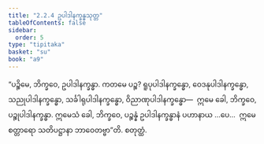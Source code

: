 ```yaml
---
title: "2.2.4 ဥပါဒါနက္ခန္ဓသုတ္တ"
tableOfContents: false
sidebar:
  order: 5
type: "tipitaka"
basket: "su"
book: "a9"
---
```



<DynamicBreadcrumb />

<Division number="66" book="a9">

<Paragraph number="445" book="a9">
“ပဉ္စိမေ, ဘိက္ခဝေ, ဥပါဒါနက္ခန္ဓာ. ကတမေ ပဉ္စ? ရူပုပါဒါနက္ခန္ဓော, ဝေဒနုပါဒါနက္ခန္ဓော, သညုပါဒါနက္ခန္ဓော, သင်္ခါရုပါဒါနက္ခန္ဓော, ဝိညာဏုပါဒါနက္ခန္ဓော—  ဣမေ ခေါ, ဘိက္ခဝေ, ပဉ္စုပါဒါနက္ခန္ဓာ.
</Paragraph>

<Paragraph number="446" book="a9">
ဣမေသံ ခေါ, ဘိက္ခဝေ, ပဉ္စန္နံ ဥပါဒါနက္ခန္ဓာနံ ပဟာနာယ …ပေ…  ဣမေ စတ္တာရော သတိပဋ္ဌာနာ ဘာဝေတဗ္ဗာ”တိ.

</Paragraph>
</Division>

<Paragraph number="447" type="center" book="a9">
စတုတ္ထံ.
</Paragraph>